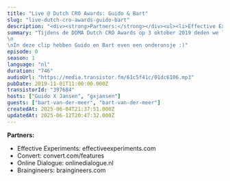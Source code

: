 ```yaml
---
title: "Live @ Dutch CRO Awards: Guido & Bart"
slug: "live-dutch-cro-awards-guido-bart"
description: "<div><strong>Partners:</strong></div><ul><li>Effective Experiments: <a href=\"https://www.effectiveexperiments.com\">effectiveexperiments.com</a></li><li>Convert: <a href=\"https://www.convert.com/features\">convert.com/features</a></li><li>Online Dialogue: <a href=\"https://www.onlinedialogue.nl\">onlinedialogue.nl</a></li><li>Braingineers: <a href=\"https://www.braingineers.com\">braingineers.com</a></li></ul><div><br></div>"
summary: "Tijdens de DDMA Dutch CRO Awards op 3 oktober 2019 deden we live verslag vanaf het event.\n\nIn deze clip hebben Guido en Bart even een onderonsje :)"
episode: 0
season: 1
language: "nl"
duration: "746"
audioUrl: "https://media.transistor.fm/61c5f41c/01dc6106.mp3"
pubDate: 2019-11-01T11:00:00.000Z
transistorId: "397684"
hosts: ["Guido X Jansen", "gxjansen"]
guests: ["bart-van-der-meer", "bart-van-der-meer"]
createdAt: 2025-06-04T21:37:51.000Z
updatedAt: 2025-06-12T20:47:32.000Z
---
```


**Partners:**

- Effective Experiments: effectiveexperiments.com
- Convert: convert.com/features
- Online Dialogue: onlinedialogue.nl
- Braingineers: braingineers.com
